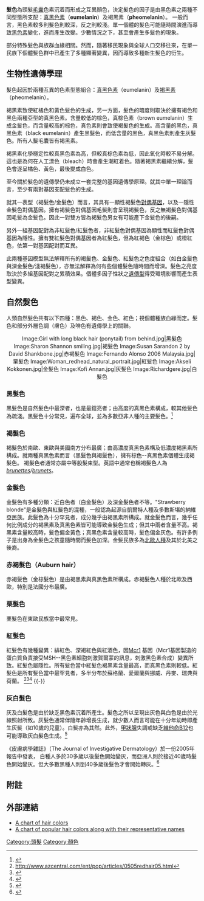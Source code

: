 '''髮色'''為頭髮[[毛囊|毛囊]]色素沉着而形成之互異顏色，決定髮色的因子是由黑色素之兩種不同型態所支配：[[真黑色素|真黑色素]]（'''eumelanin'''）及褐黑素（'''pheomelanin'''）。 一般而言，黑色素較多則髮色則較深，反之則較淺。單一個體的髮色可能隨時間演進而導致[[黑色素|黑色素]]變化，進而產生改變。少數情況之下，甚至會產生多髮色的現象。

部分特殊髮色與族群血緣相關。然而，隨著移民現象與全球人口交移往來，在單一民族下個體髮色群中已產生了多種顯著變異，因而導致多種新生髮色的衍生。 <!--深褐髮色在歐洲大陸之外地域較普遍 -->

==生物性遺傳學理==
髮色起因於兩種互異的色素型態組合：[[真黑色素|真黑色素]]（eumelanin）及[[褐黑素|褐黑素]]（pheomelanin）。

褐黑素致使紅橘色和黃色髮色的生成，另一方面，髮色的暗度則取決於擁有褐色和黑色兩種亞型的真黑色素。含量較低的棕色，真棕色素（brown eumelanin）生成金髮色，而含量較高的棕色，真色素則會致使褐髮色的生成。高含量的黑色，真黑色素（black eumelanin）產生黑髮色，而低含量的黑色，真黑色素則產生灰髮色。所有人髮毛囊皆有褐黑素。

褐黑素化學穩定性較真黑色素為高，但較真棕色素為低，因此氧化時較不易分解。這也是為何在人工漂色（bleach）時會產生潮紅着色。隨著褐黑素繼續分解，髮色會逐呈橘色、黃色，最後變成白色。

至今關於髮色的遺傳學仍未成立一套完整的基因遺傳學原理。就其中單一理論而言，至少有兩對基因支配髮色的生成。

就其一表型（褐髮色/金髮色）而言，其具有一顯性褐髮色[[對偶基因|對偶基因]]，以及一隱性金髮色對偶基因。擁有褐髮色對偶基因毛髮則會呈現褐髮色，反之無褐髮色對偶基因毛髮為金髮色。因此一對雙方皆為褐髮色男女有可能產下金髮色的後嗣。

另外一組基因配對為非紅髮色/紅髮色者，非紅髮色對偶基因為顯性而紅髮色對偶基因為隱性。擁有雙紅髮色對偶基因者為紅髮色，但為紅褐色（金棕色）或橙紅色，依第一對基因配對而互異。 

此兩種基因模型無法解釋所有的褐髮色、金髮色、紅髮色之色度組合（如白金髮色與深金髮色/淺褐髮色），亦無法解釋為何有些個體髮色隨時間而增深。髮色之亮度取決於多組基因配對之累積效果。個體多因子性狀之[[遺傳型|遺傳型]]得受環境影響而產生表型變異。

==自然髮色==
人類自然髮色共有以下四種：黑色、褐色、金色、紅色；視個體種族血緣而定。髮色和部分外層色調（膚色）及啡色有遺傳學上的關聯。

<center><gallery>
Image:Girl with long black hair (ponytail) from behind.jpg|黑髮色
Image:Sharon Shannon smiling.jpg|褐髮色
Image:Susan Sarandon 2 by David Shankbone.jpg|赤褐髮色
Image:Fernando Alonso 2006 Malaysia.jpg|栗髮色
Image:Woman_redhead_natural_portrait.jpg|紅髮色
Image:Akseli Kokkonen.jpg|金髮色
Image:Kofi Annan.jpg|灰髮色
Image:Richardgere.jpg|白髮色
</gallery></center>

===黑髮色===
{{Main|黑髮}}
黑髮色是自然髮色中最深者，也是最鋥亮者；由高度的真黑色素構成，較其他髮色為疏淺。黑髮色十分常見，遍布全球，並為多數亞非人種的主要髮色。<ref>{{cite web|url=http://www.hair-science.com/_int/_en/topic/topic_sousrub.aspx?tc=ROOT-HAIR-SCIENCE%5EAMAZINGLY-NATURAL%5ECOLOR-PALETTE&cur=COLOR-PALETTE|title=Hair Color:Two Hair Colors for an Infinite Pallette|accessdate=2010-02-27|archive-url=https://web.archive.org/web/20081222040457/http://www.hair-science.com/_int/_en/topic/topic_sousrub.aspx?tc=ROOT-HAIR-SCIENCE%5EAMAZINGLY-NATURAL%5ECOLOR-PALETTE&cur=COLOR-PALETTE|archive-date=2008-12-22|dead-url=yes}}</ref>

===褐髮色===
褐髮色於南歐、東歐與美國南方分布最廣；由高濃度真黑色素構及低濃度褐黑素所構成。就兩種真黑色素而言（黑髮色與褐髮色），擁有棕色--真黑色素個體生成褐髮色。 褐髮色者通常亦屬中等股髮束型。英語中通常也稱褐髮色人為''[[brunette|brunette]]s/[[brunet|brunet]]s''。

===金髮色===
{{Main|金髮}}
金髮色有多種分類：近白色者（白金髮色）及深金髮色者不等。"Strawberry blonde"是金髮色與紅髮色的混種，一般認為起源自凱爾特人種及多數斯堪的納維亞民族。此髮色為十分罕見者，成分幾乎由褐黑素所構成。就金髮色而言，幾乎任何比例成分的褐黑素及真黑色素皆可能導致金髮色生成；但其中兩者含量不高。褐黑素含量較高時，髮色偏金黃色；真黑色素含量較高時，髮色偏金灰色。有許多例子是出身為金髮色之孩童隨時間而髮色加深。金髮民族多為[[北歐人種|北歐人種]]及其於北美之後裔。

===赤褐髮色（Auburn hair）===
赤褐髮色（金棕髮色）是由褐黑素與真黑色素所構成。赤褐髮色人種於北歐及西歐，特別是法國分布最廣。

===栗髮色===
栗髮色在東歐民族當中最常見。

===紅髮色===
{{Main|紅髮}}
紅髮色有幾種變異：緋紅色、深褐紅色與紅酒色，因[https://en.m.wikipedia.org/wiki/Mcr1 Mcr1] {{Wayback|url=https://en.m.wikipedia.org/wiki/Mcr1 |date=20190623062623 }}基因（Mcr1基因製造的蛋白質負責接受MSH--黑色素細胞刺激賀爾蒙的訊息，刺激黑色素合成）變異所致。紅髮色屬隱性。所有髮色當中紅髮色褐黑素含量最高，而真黑色素則較低。紅髮色是所有髮色當中最罕見者，多半分布於蘇格蘭、愛爾蘭與挪威、丹麥、瑞典與荷蘭。
<ref>http://www.azcentral.com/ent/pop/articles/0505redhair05.html</ref><ref>{{Cite web |url=http://www.brighthub.com/science/genetics/articles/4704.aspx |title=存档副本 |accessdate=2010-07-10 |archive-date=2010-08-02 |archive-url=https://web.archive.org/web/20100802143014/http://www.brighthub.com/science/genetics/articles/4704.aspx |dead-url=no }}</ref><ref>{{Cite web |url=http://www.mlive.com/entertainment/index.ssf/2009/11/michigan_twins_featured_in_boo.html |title=存档副本 |accessdate=2010-07-10 |archive-date=2011-04-25 |archive-url=https://web.archive.org/web/20110425163323/http://www.mlive.com/entertainment/index.ssf/2009/11/michigan_twins_featured_in_boo.html |dead-url=no }}</ref> {{-}}

===灰白髮色===
<!--{{redirect6|White hair|the Native American leader|White Hair|the fictional character|Whitehair}}-->
灰及白髮色是由於缺乏黑色素沉着所產生。髮色之所以呈現出灰色與白色是由於光線照射所致。灰髮色通常伴隨年齡增長生成，就少數人而言可能在十分年幼時即產生灰髮（如10歲的兒童）。白髮亦為其然。此外，[[甲狀腺|甲狀腺]]失調或缺乏[[維他命B12|維他命B12]]也可能導致灰白髮色生成。<ref>{{cite journal |author=Juangbhanit C, Nitidanhaprabhas P, Sirimachan S, Areekul S, Tanphaichitr VS |title=Vitamin B<sub>12</sub> deficiency: report of a childhood case |journal=J Med Assoc Thai |volume=74 |issue=6 |pages=348–54 |pmid=1744541 |date=June 1991}}</ref>

《皮膚病學雜誌》（The Journal of Investigative Dermatology）於一份2005年報告中發表， 白種人多於30多歲以後髮色開始變灰，而亞洲人則於接近40歲時髮色開始變灰。但大多數黑種人則到40多歲後髮色才會開始轉灰。<ref>{{cite web | last = Burford | first = Michelle | title = Gray Hair Myths and Facts | publisher = AOL Health | date = August 2009 | url = http://www.aolhealth.com/healthy-living/beauty-skin-care/gray-hair | accessdate = August 2009 | archive-date = 2009-08-06 | archive-url = https://web.archive.org/web/20090806090019/http://www.aolhealth.com/healthy-living/beauty-skin-care/gray-hair | dead-url = no }}</ref>

==附註==
{{reflist|2}}

==外部連結==
*[https://web.archive.org/web/20100723133906/http://www.dosfordonts.com/haircolor.html A chart of hair colors]
*[https://web.archive.org/web/20100619231853/http://color-chart.org/loreal-clairol-wella-hair.php A chart of popular hair colors along with their representative names]
<!--spacing-->

{{Human_hair}}
[[Category:頭髮|Category:頭髮]]
[[Category:顏色|Category:顏色]]